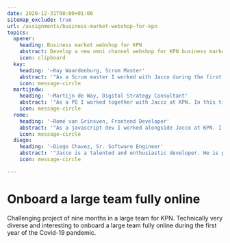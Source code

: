 ```yaml
---
date: 2020-12-31T00:00+01:00
sitemap_exclude: true
url: /assignments/business-market-webshop-for-kpn
topics:
  opener:
    heading: Business market webshop for KPN
    abstract: Develop a new omni channel webshop for KPN business market.
    icon: clipboard
  kay:
    heading: '―Kay Waardenburg, Scrum Master'
    abstract: '"As a Scrum master I worked with Jacco during the first and second wave of Covid at KPN. He was of essential value to the project as a developer. Moreover, in the remote working situation he showed his skill in self-organising and independent thinking on Agile approaches in addition to the technical solutions he provided in this greenfield project!"'
    icon: message-circle
  martijndw:
    heading: '―Martijn de Way, Digital Strategy Consultant'
    abstract: '"As a PO I worked together with Jacco at KPN. In this time Jacco showed he was capable of raising the level of development. He introduced atomic design and delivered excellent quality. He is keen to challenge the status-quo and is always looking for ways to improve, both in process as technology. Jacco is equipped with years of experience and has ideas on how to handle every challenge we faced him with. He is very knowledgeable and knows the newest developments in the IT landscape. He is a great addition to a team and always ready to help and bring in new ideas."'
    icon: message-circle
  rome:
    heading: '―Romé van Grinsven, Frontend Developer'
    abstract: '"As a javascript dev I worked alongside Jacco at KPN. I particularly liked how Jacco keeps overview. He is able to break up complex tasks into simple tasks and communicates this clearly. Our sparring sessions kept both our coding skills up to date. Overall, I enjoyed working together!"'
    icon: message-circle
  diego:
    heading: '―Diego Chavez, Sr. Software Engineer'
    abstract: '"Jacco is a talented and enthusiastic developer. He is proactive and definitely a great leader, that takes ownership of the projects. He has a strong knowledge of software architecture and infrastructure, that been said he is a great contributor to any type of project to reach mature levels and grow.<br /><br />He shared with the team a lot of knowledge on creating standardized processes, using Vue and Nuxt, Storybook also created a space for clarity on the process of bringing designs to real applications.<br /><br />Jacco is a passionate software developer you can just check his GitHub projects and will have a glimpse of his great skills.<br /><br />I recommend Jacco for projects that want to excel, he is always looking for creating good documentation and a clean codebase, improving, and create highly reusable code."'
    icon: message-circle

---
```

# Onboard a large team fully online

Challenging project of nine months in a large team for KPN. Technically very
diverse and interesting to onboard a large team fully online during the first
year of the Covid-19 pandemic.
